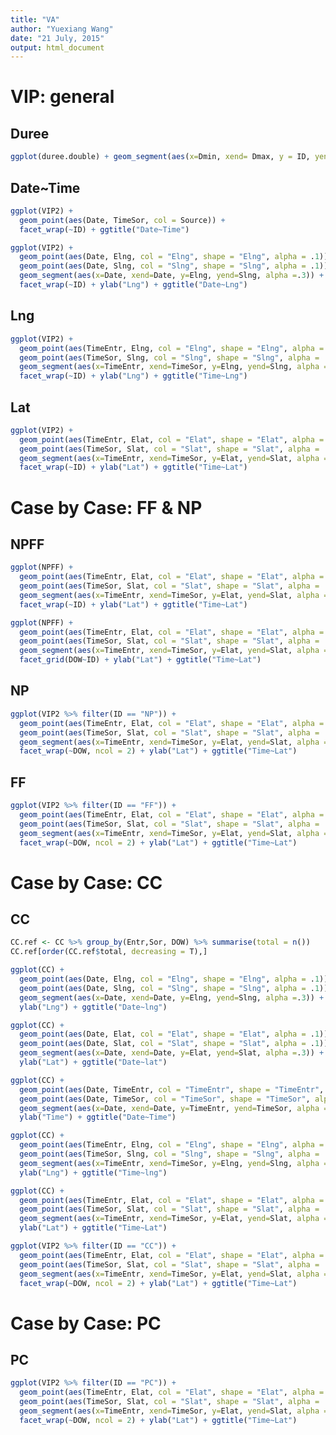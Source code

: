 ```yaml
---
title: "VA"
author: "Yuexiang Wang"
date: "21 July, 2015"
output: html_document
---
```

# VIP: general

## Duree
```r
ggplot(duree.double) + geom_segment(aes(x=Dmin, xend= Dmax, y = ID, yend = ID, size = 3, col = Source)) 
```

## Date~Time
```r
ggplot(VIP2) + 
  geom_point(aes(Date, TimeSor, col = Source)) +
  facet_wrap(~ID) + ggtitle("Date~Time")

ggplot(VIP2) +
  geom_point(aes(Date, Elng, col = "Elng", shape = "Elng", alpha = .1)) +
  geom_point(aes(Date, Slng, col = "Slng", shape = "Slng", alpha = .1)) +
  geom_segment(aes(x=Date, xend=Date, y=Elng, yend=Slng, alpha =.3)) +
  facet_wrap(~ID) + ylab("Lng") + ggtitle("Date~Lng")
```

## Lng
```r
ggplot(VIP2) +
  geom_point(aes(TimeEntr, Elng, col = "Elng", shape = "Elng", alpha = .1)) +
  geom_point(aes(TimeSor, Slng, col = "Slng", shape = "Slng", alpha = .1)) +
  geom_segment(aes(x=TimeEntr, xend=TimeSor, y=Elng, yend=Slng, alpha =.3)) +
  facet_wrap(~ID) + ylab("Lng") + ggtitle("Time~Lng")
```

## Lat
```r
ggplot(VIP2) +
  geom_point(aes(TimeEntr, Elat, col = "Elat", shape = "Elat", alpha = .1)) +
  geom_point(aes(TimeSor, Slat, col = "Slat", shape = "Slat", alpha = .1)) +
  geom_segment(aes(x=TimeEntr, xend=TimeSor, y=Elat, yend=Slat, alpha =.3)) +
  facet_wrap(~ID) + ylab("Lat") + ggtitle("Time~Lat")
```

# Case by Case: FF & NP


## NPFF
```r
ggplot(NPFF) +
  geom_point(aes(TimeEntr, Elat, col = "Elat", shape = "Elat", alpha = .1)) +
  geom_point(aes(TimeSor, Slat, col = "Slat", shape = "Slat", alpha = .1)) +
  geom_segment(aes(x=TimeEntr, xend=TimeSor, y=Elat, yend=Slat, alpha =.3, col = as.factor(result))) +
  facet_wrap(~ID) + ylab("Lat") + ggtitle("Time~Lat")
```

```r
ggplot(NPFF) +
  geom_point(aes(TimeEntr, Elat, col = "Elat", shape = "Elat", alpha = .1)) +
  geom_point(aes(TimeSor, Slat, col = "Slat", shape = "Slat", alpha = .1)) +
  geom_segment(aes(x=TimeEntr, xend=TimeSor, y=Elat, yend=Slat, alpha =.3, col = as.factor(result))) +
  facet_grid(DOW~ID) + ylab("Lat") + ggtitle("Time~Lat")
```


## NP
```r
ggplot(VIP2 %>% filter(ID == "NP")) +
  geom_point(aes(TimeEntr, Elat, col = "Elat", shape = "Elat", alpha = .1)) +
  geom_point(aes(TimeSor, Slat, col = "Slat", shape = "Slat", alpha = .1)) +
  geom_segment(aes(x=TimeEntr, xend=TimeSor, y=Elat, yend=Slat, alpha =.3)) +
  facet_wrap(~DOW, ncol = 2) + ylab("Lat") + ggtitle("Time~Lat")
```
## FF
```r
ggplot(VIP2 %>% filter(ID == "FF")) +
  geom_point(aes(TimeEntr, Elat, col = "Elat", shape = "Elat", alpha = .1)) +
  geom_point(aes(TimeSor, Slat, col = "Slat", shape = "Slat", alpha = .1)) +
  geom_segment(aes(x=TimeEntr, xend=TimeSor, y=Elat, yend=Slat, alpha =.3)) +
  facet_wrap(~DOW, ncol = 2) + ylab("Lat") + ggtitle("Time~Lat")
```



# Case by Case: CC
## CC
```r
CC.ref <- CC %>% group_by(Entr,Sor, DOW) %>% summarise(total = n())
CC.ref[order(CC.ref$total, decreasing = T),]
```

```r
ggplot(CC) +
  geom_point(aes(Date, Elng, col = "Elng", shape = "Elng", alpha = .1)) +
  geom_point(aes(Date, Slng, col = "Slng", shape = "Slng", alpha = .1)) +
  geom_segment(aes(x=Date, xend=Date, y=Elng, yend=Slng, alpha =.3)) +
  ylab("Lng") + ggtitle("Date~lng")

ggplot(CC) +
  geom_point(aes(Date, Elat, col = "Elat", shape = "Elat", alpha = .1)) +
  geom_point(aes(Date, Slat, col = "Slat", shape = "Slat", alpha = .1)) +
  geom_segment(aes(x=Date, xend=Date, y=Elat, yend=Slat, alpha =.3)) +
  ylab("Lat") + ggtitle("Date~lat")

ggplot(CC) +
  geom_point(aes(Date, TimeEntr, col = "TimeEntr", shape = "TimeEntr", alpha = .1)) +
  geom_point(aes(Date, TimeSor, col = "TimeSor", shape = "TimeSor", alpha = .1)) +
  geom_segment(aes(x=Date, xend=Date, y=TimeEntr, yend=TimeSor, alpha =.3)) +
  ylab("Time") + ggtitle("Date~Time")

ggplot(CC) +
  geom_point(aes(TimeEntr, Elng, col = "Elng", shape = "Elng", alpha = .1)) +
  geom_point(aes(TimeSor, Slng, col = "Slng", shape = "Slng", alpha = .1)) +
  geom_segment(aes(x=TimeEntr, xend=TimeSor, y=Elng, yend=Slng, alpha =.3)) +
  ylab("Lng") + ggtitle("Time~lng")

ggplot(CC) +
  geom_point(aes(TimeEntr, Elat, col = "Elat", shape = "Elat", alpha = .1)) +
  geom_point(aes(TimeSor, Slat, col = "Slat", shape = "Slat", alpha = .1)) +
  geom_segment(aes(x=TimeEntr, xend=TimeSor, y=Elat, yend=Slat, alpha =.3)) +
  ylab("Lat") + ggtitle("Time~Lat")
```


```r
ggplot(VIP2 %>% filter(ID == "CC")) +
  geom_point(aes(TimeEntr, Elat, col = "Elat", shape = "Elat", alpha = .1)) +
  geom_point(aes(TimeSor, Slat, col = "Slat", shape = "Slat", alpha = .1)) +
  geom_segment(aes(x=TimeEntr, xend=TimeSor, y=Elat, yend=Slat, alpha =.3)) +
  facet_wrap(~DOW, ncol = 2) + ylab("Lat") + ggtitle("Time~Lat")
```





# Case by Case: PC
## PC
```r
ggplot(VIP2 %>% filter(ID == "PC")) +
  geom_point(aes(TimeEntr, Elat, col = "Elat", shape = "Elat", alpha = .1)) +
  geom_point(aes(TimeSor, Slat, col = "Slat", shape = "Slat", alpha = .1)) +
  geom_segment(aes(x=TimeEntr, xend=TimeSor, y=Elat, yend=Slat, alpha =.3)) +
  facet_wrap(~DOW, ncol = 2) + ylab("Lat") + ggtitle("Time~Lat")
```